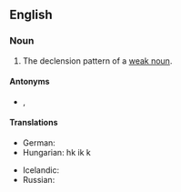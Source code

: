 ==English==

===Noun===
{{en-noun}}

# {{lb|en|grammar}} The declension pattern of a [[w:Weak_inflection#Nouns|weak noun]].

====Antonyms====
* {{l|en|strong declension}}, {{l|en|mixed declension}}

====Translations====
{{trans-top|declension pattern of a weak noun}}
* German: {{t+|de|schwache Deklination|f}}
* Hungarian: {{t|hu|[[gyenge]] [[ragozás]]/[[főnévragozás]]/[[névszóragozás]]}}hk ik k
{{trans-mid}}
* Icelandic: {{t|is|[[veikur|veik]] [[beyging]]|f}}
* Russian: {{t|ru|[[слабый|сла́бое]] [[склоне́ние]]|n}}
{{trans-bottom}}